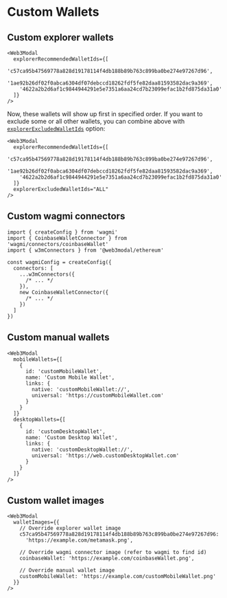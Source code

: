 
# Custom Wallets

<CustomWagmiWalletsIntroPartial />

## Custom explorer wallets

<CustomExplorerWalletsPartial />

```tsx
<Web3Modal
  explorerRecommendedWalletIds={[
    'c57ca95b47569778a828d19178114f4db188b89b763c899ba0be274e97267d96',
    '1ae92b26df02f0abca6304df07debccd18262fdf5fe82daa81593582dac9a369',
    '4622a2b2d6af1c9844944291e5e7351a6aa24cd7b23099efac1b2fd875da31a0'
  ]}
/>
```

Now, these wallets will show up first in specified order. If you want to exclude some or all other wallets, you can combine above with [`explorerExcludedWalletIds`](./options#explorerexcludedwalletids-optional) option:

```tsx
<Web3Modal
  explorerRecommendedWalletIds={[
    'c57ca95b47569778a828d19178114f4db188b89b763c899ba0be274e97267d96',
    '1ae92b26df02f0abca6304df07debccd18262fdf5fe82daa81593582dac9a369',
    '4622a2b2d6af1c9844944291e5e7351a6aa24cd7b23099efac1b2fd875da31a0'
  ]}
  explorerExcludedWalletIds="ALL"
/>
```

## Custom wagmi connectors

<CustomWagmiConnectorsPartial />

```tsx
import { createConfig } from 'wagmi'
import { CoinbaseWalletConnector } from 'wagmi/connectors/coinbaseWallet'
import { w3mConnectors } from '@web3modal/ethereum'

const wagmiConfig = createConfig({
  connectors: [
    ...w3mConnectors({
      /* ... */
    }),
    new CoinbaseWalletConnector({
      /* ... */
    })
  ]
})
```

## Custom manual wallets

<CustomManualWalletsPartial />

```tsx
<Web3Modal
  mobileWallets={[
    {
      id: 'customMobileWallet',
      name: 'Custom Mobile Wallet',
      links: {
        native: 'customMobileWallet://',
        universal: 'https://customMobileWallet.com'
      }
    }
  ]}
  desktopWallets={[
    {
      id: 'customDesktopWallet',
      name: 'Custom Desktop Wallet',
      links: {
        native: 'customDesktopWallet://',
        universal: 'https://web.customDesktopWallet.com'
      }
    }
  ]}
/>
```

## Custom wallet images

<CustomWalletImagesPartial />

```tsx
<Web3Modal
  walletImages={{
    // Override explorer wallet image
    c57ca95b47569778a828d19178114f4db188b89b763c899ba0be274e97267d96:
      'https://example.com/metamask.png',

    // Override wagmi connector image (refer to wagmi to find id)
    coinbaseWallet: 'https://example.com/coinbaseWallet.png',

    // Override manual wallet image
    customMobileWallet: 'https://example.com/customMobileWallet.png'
  }}
/>
```
